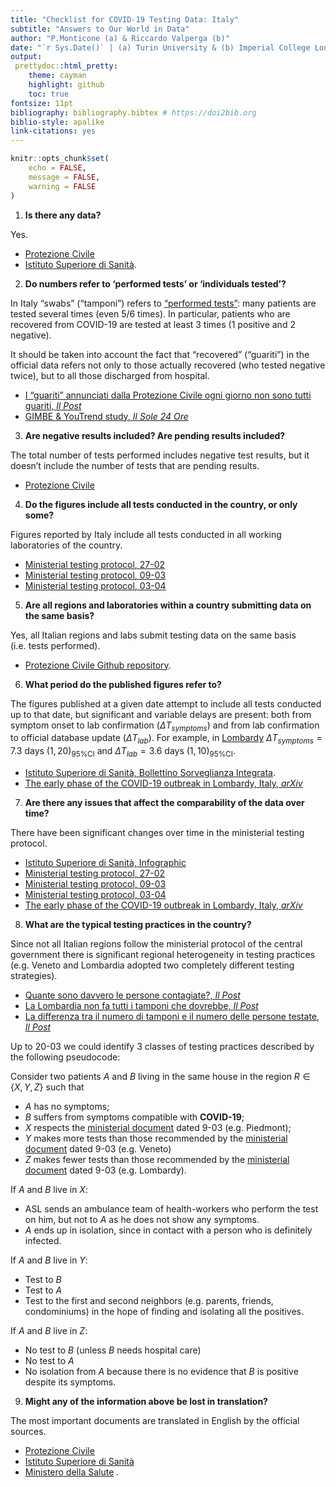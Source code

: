 ```yaml
---
title: "Checklist for COVID-19 Testing Data: Italy"
subtitle: "Answers to Our World in Data"
author: "P.Monticone (a) & Riccardo Valperga (b)"
date: "`r Sys.Date()` | (a) Turin University & (b) Imperial College London"
output:
 prettydoc::html_pretty:
    theme: cayman
    highlight: github
    toc: true
fontsize: 11pt
bibliography: bibliography.bibtex # https://doi2bib.org
biblio-style: apalike
link-citations: yes
---
```


```r
knitr::opts_chunk$set(
	echo = FALSE,
	message = FALSE,
	warning = FALSE
)
```
1. **Is there any data?**

Yes. 

* [Protezione Civile](https://github.com/pcm-dpc/COVID-19)
* [Istituto Superiore di Sanità](https://www.epicentro.iss.it/coronavirus/).

2. **Do numbers refer to ‘performed tests’ or ‘individuals tested’?**

In Italy "swabs" ("tamponi") refers to ["performed tests"](https://github.com/pcm-dpc/COVID-19): many patients are tested several times (even 5/6 times). In particular, patients who are recovered from COVID-19 are tested at least 3 times (1 positive and 2 negative).

It should be taken into account the fact that "recovered" ("guariti") in the official data refers not only to those actually recovered (who tested negative twice), but to all those discharged from hospital.

* [I “guariti” annunciati dalla Protezione Civile ogni giorno non sono tutti guariti, *Il Post*](https://www.ilpost.it/2020/04/02/guariti-coronavirus-protezione-civile/)
* [GIMBE & YouTrend study, *Il Sole 24 Ore*](https://www.sanita24.ilsole24ore.com/art/aziende-e-regioni/2020-04-02/coronavirus-cartabellotta-fondazione-gimbe-sovrastimato-numero-guariti-rischi-serve-chiarezza-orientare-scelte-103855.php?uuid=ADkV6eH)

3. **Are negative results included? Are pending results included?**

The total number of tests performed includes negative test results, but it  doesn't include the number of tests that are pending results.

* [Protezione Civile](https://github.com/pcm-dpc/COVID-19) 

4. **Do the figures include all tests conducted in the country, or only some?** 

Figures reported by Italy include all tests conducted in all working laboratories of the country. 

* [Ministerial testing protocol, 27-02](http://www.trovanorme.salute.gov.it/norme/renderNormsanPdf?anno=2020&codLeg=73444&parte=1%20&serie=null)
* [Ministerial testing protocol, 09-03](https://www.fnopi.it/wp-content/uploads/2020/03/Circolare_9_marzo_2020.pdf)
* [Ministerial testing protocol, 03-04](http://www.trovanorme.salute.gov.it/norme/renderNormsanPdf?anno=2020&codLeg=73799&parte=1%20&serie=null)

5. **Are all regions and laboratories within a country submitting data on the same basis?**

Yes, all Italian regions and labs submit testing data on the same basis (i.e. tests performed).

* [Protezione Civile Github repository](https://github.com/pcm-dpc/COVID-19).

6. **What period do the published figures refer to?**

The figures published at a given date attempt to include all tests conducted up to that date, but significant and variable delays are present: both from symptom onset to lab confirmation ($\Delta T_{symptoms}$) and from lab confirmation to official database update ($\Delta T_{lab}$). For example, in [Lombardy](https://arxiv.org/ftp/arxiv/papers/2003/2003.09320.pdf) $\Delta T_{symptoms}= 7.3 \text{ days } (1,20)_{95\% \text{CI}}$ and $\Delta T_{lab} = 3.6 \text{ days } (1,10)_{95\% \text{CI}}$. 

* [Istituto Superiore di Sanità, Bollettino Sorveglianza Integrata](https://www.epicentro.iss.it/coronavirus/bollettino/Bollettino-sorveglianza-integrata-COVID-19_6-aprile-2020.pdf). 
* [The early phase of the COVID-19 outbreak in Lombardy, Italy, *arXiv*](https://arxiv.org/ftp/arxiv/papers/2003/2003.09320.pdf)

7. **Are there any issues that affect the comparability of the data over time?**

There have been significant changes over time in the ministerial testing protocol.

* [Istituto Superiore di Sanità, Infographic](https://www.epicentro.iss.it/en/coronavirus/bollettino/Infografica_8aprile%20ENG.pdf)
* [Ministerial testing protocol, 27-02](http://www.trovanorme.salute.gov.it/norme/renderNormsanPdf?anno=2020&codLeg=73444&parte=1%20&serie=null)
* [Ministerial testing protocol, 09-03](https://www.fnopi.it/wp-content/uploads/2020/03/Circolare_9_marzo_2020.pdf)
* [Ministerial testing protocol, 03-04](http://www.trovanorme.salute.gov.it/norme/renderNormsanPdf?anno=2020&codLeg=73799&parte=1%20&serie=null)
* [The early phase of the COVID-19 outbreak in Lombardy, Italy, *arXiv*](https://arxiv.org/ftp/arxiv/papers/2003/2003.09320.pdf)

8. **What are the typical testing practices in the country?**

Since not all Italian regions follow the ministerial protocol of the central government there is significant regional heterogeneity in testing practices (e.g. Veneto and Lombardia adopted two completely different testing strategies). 

* [Quante sono davvero le persone contagiate?, *Il Post*](https://www.ilpost.it/2020/03/31/contagi-coronavirus-imperial-college-london/)
* [La Lombardia non fa tutti i tamponi che dovrebbe, *Il Post*](https://www.ilpost.it/2020/03/27/tamponi-lombardia-fontana-coronavirus/)
* [La differenza tra il numero di tamponi e il numero delle persone testate, *Il Post*](https://www.ilpost.it/2020/03/26/coronavirus-tamponi-eseguiti-persone-testate/)

Up to 20-03 we could identify 3 classes of testing practices described by the following pseudocode:

Consider two patients $A$ and $B$ living in the same house in the region $R \in \{X, Y, Z\}$ such that

* $A$ has no symptoms;
* $B$ suffers from symptoms compatible with **COVID-19**;
* $X$ respects the [ministerial document](https://www.fnopi.it/wp-content/uploads/2020/03/Circolare_9_marzo_2020.pdf) dated 9-03 (e.g. Piedmont);
* $Y$ makes more tests than those recommended by the [ministerial document](https://www.fnopi.it/wp-content/uploads/2020/03/Circolare_9_marzo_2020.pdf) dated 9-03 (e.g. Veneto)
* $Z$ makes fewer tests than those recommended by the [ministerial document](https://www.fnopi.it/wp-content/uploads/2020/03/Circolare_9_marzo_2020.pdf) dated 9-03 (e.g. Lombardy). 

If $A$ and $B$ live in $X$:

  * ASL sends an ambulance team of health-workers who perform the test on him, but not to $A$ as he does not show any symptoms.
  * $A$ ends up in isolation, since in contact with a person who is definitely infected.

If $A$ and $B$ live in $Y$:

  * Test to $B$ 
  * Test to $A$ 
  * Test to the first and second neighbors (e.g. parents, friends, condominiums) in the hope of finding and isolating all the positives.

If $A$ and $B$ live in $Z$:

  * No test to $B$ (unless $B$ needs hospital care)
  * No test to $A$
  * No isolation from $A$ because there is no evidence that $B$ is positive despite its symptoms.


9. **Might any of the information above be lost in translation?**

The most important documents are translated in English by the official sources. 

* [Protezione Civile](https://github.com/pcm-dpc/COVID-19)
* [Istituto Superiore di Sanità](https://www.epicentro.iss.it/coronavirus/)
* [Ministero della Salute](http://www.salute.gov.it/portale/home.html) .

